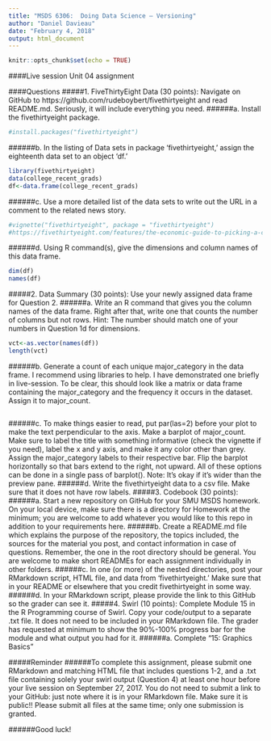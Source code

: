 ```yaml
---
title: "MSDS 6306:  Doing Data Science – Versioning"
author: "Daniel Davieau"
date: "February 4, 2018"
output: html_document
---
```


```r
knitr::opts_chunk$set(echo = TRUE)
```
####Live session Unit 04 assignment

####Questions
#####1.	FiveThirtyEight Data (30 points): Navigate on GitHub to https://github.com/rudeboybert/fivethirtyeight and read README.md. Seriously, it will include everything you need. 
######a.	Install the fivethirtyeight package.
```r
#install.packages("fivethirtyeight")
```
######b.	In the listing of Data sets in package ‘fivethirtyeight,’ assign the eighteenth data set to an object ‘df.’
```r
library(fivethirtyeight)
data(college_recent_grads)
df<-data.frame(college_recent_grads)
```
######c.	Use a more detailed list of the data sets to write out the URL in a comment to the related news story.
```r
#vignette("fivethirtyeight", package = "fivethirtyeight")
#https://fivethirtyeight.com/features/the-economic-guide-to-picking-a-college-major/
```
######d.	Using R command(s), give the dimensions and column names of this data frame.
```r
dim(df)
names(df)
```
#####2.	Data Summary (30 points): Use your newly assigned data frame for Question 2. 
######a.	Write an R command that gives you the column names of the data frame.  Right after that, write one that counts the number of columns but not rows.  Hint: The number should match one of your numbers in Question 1d for dimensions.
```r
vct<-as.vector(names(df))
length(vct)
```
######b.	Generate a count of each unique major_category in the data frame.  I recommend using libraries to help.  I have demonstrated one briefly in live-session.  To be clear, this should look like a matrix or data frame containing the major_category and the frequency it occurs in the dataset.  Assign it to major_count.
```r

```
######c.	To make things easier to read, put par(las=2) before your plot to make the text perpendicular to the axis.  Make a barplot of major_count.  Make sure to label the title with something informative (check the vignette if you need), label the x and y axis, and make it any color other than grey.  Assign the major_category labels to their respective bar.  Flip the barplot horizontally so that bars extend to the right, not upward.  All of these options can be done in a single pass of barplot(). Note: It’s okay if it’s wider than the preview pane.
######d.	Write the fivethirtyeight data to a csv file.  Make sure that it does not have row labels.
#####3.	Codebook (30 points): 
######a.	Start a new repository on GitHub for your SMU MSDS homework.  On your local device, make sure there is a directory for Homework at the minimum; you are welcome to add whatever you would like to this repo in addition to your requirements here.
######b.	Create a README.md file which explains the purpose of the repository, the topics included, the sources for the material you post, and contact information in case of questions. Remember, the one in the root directory should be general.  You are welcome to make short READMEs for each assignment individually in other folders.
######c.	In one (or more) of the nested directories, post your RMarkdown script, HTML file, and data from ‘fivethirtyeight.’  Make sure that in your README or elsewhere that you credit fivethirtyeight in some way.
######d.	In your RMarkdown script, please provide the link to this GitHub so the grader can see it.
#####4.	Swirl (10 points): Complete Module 15 in the R Programming course of Swirl. Copy your code/output to a separate .txt file.  It does not need to be included in your RMarkdown file. The grader has requested at minimum to show the 90%-100% progress bar for the module and what output you had for it.
######a.	Complete “15: Graphics Basics”

#####Reminder
######To complete this assignment, please submit one RMarkdown and matching HTML file that includes questions 1-2, and a .txt file containing solely your swirl output (Question 4) at least one hour before your live session on September 27, 2017.  You do not need to submit a link to your GitHub: just note where it is in your RMarkdown file. Make sure it is public!! Please submit all files at the same time; only one submission is granted. 

######Good luck!
